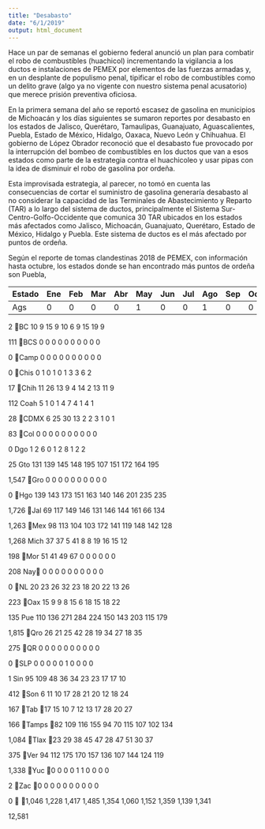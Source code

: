 ```yaml
---
title: "Desabasto"
date: "6/1/2019"
output: html_document
---
```


Hace un par de semanas el gobierno federal anunció un plan para combatir el robo de combustibles (huachicol) incrementando la vigilancia a los ductos e instalaciones de PEMEX por elementos de las fuerzas armadas y, en un desplante de populismo penal, tipificar el robo de combustibles como un delito grave (algo ya no vigente con nuestro sistema penal acusatorio) que merece prisión preventiva oficiosa. 

En la primera semana del año se reportó escasez de gasolina en municipios de Michoacán y los días siguientes se sumaron reportes por desabasto en los estados de Jalisco, Querétaro, Tamaulipas, Guanajuato, Aguascalientes, Puebla, Estado de México, Hidalgo, Oaxaca, Nuevo León y Chihuahua. El gobierno de López Obrador reconoció que el desabasto fue provocado por la interrupción del bombeo de combustibles en los ductos que van a esos estados como parte de la estrategia contra el huachicoleo y usar pipas con la idea de disminuir el robo de gasolina por ordeña. 

Esta improvisada estrategia, al parecer, no tomó en cuenta las consecuencias de cortar el suministro de gasolina generaría desabasto al no considerar la capacidad de las Terminales de Abastecimiento y Reparto (TAR) a lo largo del sistema de ductos, principalmente el Sistema Sur-Centro-Golfo-Occidente que comunica 30 TAR ubicados en los estados más afectados como Jalisco, Michoacán, Guanajuato, Querétaro, Estado de México, Hidalgo y Puebla. Este sistema de ductos es el más afectado por puntos de ordeña. 

Según el reporte de tomas clandestinas 2018 de PEMEX, con información hasta octubre, los estados donde se han encontrado más puntos de ordeña son Puebla, 

Estado|Ene|	Feb|	Mar|	Abr|	May|	Jun|	Jul|	Ago|	Sep|	Oct|	Nov|	Dic|	Total
-|-|-|-|-|-|-|-|-|-|-|-|-|-
Ags|	0|0|	0|0|1|	0|0|1|0|0|-|-|2


2
BC	10
9	15	9	10	6
9
15
19
9	

111
BCS	0
0	0	0	0	0
0
0
0
0	

0
Camp	0
0	0	0	0	0
0
0
0
0	

0
Chis	0
1	0	1	0	1
3
3
6
2	

17
Chih	11
26	13	9	4	14
2
13
11
9	

112
Coah	5
1	0	1	4	7
4
1
4
1	

28
CDMX	6
25	30	13	2	2
3
1
0
1	

83
Col	0
0	0	0	0	0
0
0
0
0	

0
Dgo	1
2	6	0	1	2
8
1
2
2	

25
Gto	131
139	145	148	195	107
151
172
164
195	

1,547
Gro	0
0	0	0	0	0
0
0
0
0	

0
Hgo	139
143	173	151	163	140
146
201
235
235	

1,726
Jal	69
117	149	146	131	146
144
161
66
134	

1,263
Mex	98
113	104	103	172	141
119
148
142
128	

1,268
Mich	37
37	5	41	8	8
19
16
15
12	

198
Mor	51
41	49	67	0	0
0
0
0
0	

208
Nay	0
0	0	0	0	0
0
0
0
0	

0
NL	20
23	26	32	23	18
20
22
13
26	

223
Oax	15
9	9	8	15	6
18
15
18
22	

135
Pue	110
136	271	284	224	150
143
203
115
179	

1,815
Qro	26
21	25	42	28	19
34
27
18
35	

275
QR	0
0	0	0	0	0
0
0
0
0	

0
SLP	0
0	0	0	0	1
0
0
0
0	

1
Sin	95
109	48	36	34	23
23
17
17
10	

412
Son	6
11	10	17	28	21
20
12
18
24	

167
Tab	17	15	10	7	12	13
17
28
20
27	

166
Tamps	82	109	116	155	94	70
115
107
102
134	

1,084
Tlax	23	29	38	45	47	28
47
51
30
37	

375
Ver	94
112	175	170	157	136
107
144
124
119	

1,338
Yuc	0	0	0	0	1	1
0
0
0
0	

2
Zac	0	0	0	0	0	0
0
0
0
0	

0
	1,046	1,228	1,417	1,485	1,354	1,060
1,152
1,359
1,139
1,341	

12,581




